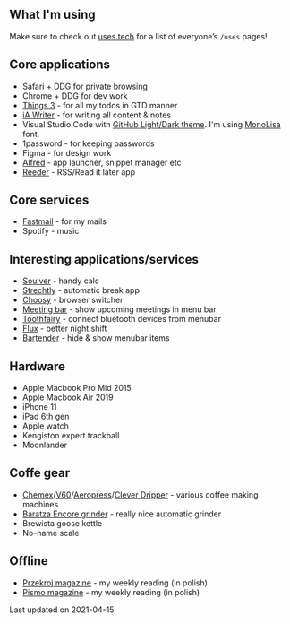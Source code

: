 
<SEO title="Uses" slug="/uses" />

<article>

# What I'm using

Make sure to check out [uses.tech](https://uses.tech/) for a list of everyone’s `/uses` pages!

## Core applications

- Safari + DDG for private browsing
- Chrome + DDG for dev work
- [Things 3](https://culturedcode.com/things/) - for all my todos in GTD manner
- [iA Writer](https://ia.net/writer) - for writing all content & notes
- Visual Studio Code with [GitHub Light/Dark theme](https://marketplace.visualstudio.com/items?itemName=GitHub.github-vscode-theme). I'm using [MonoLisa](https://www.monolisa.dev) font.
- 1password - for keeping passwords
- Figma - for design work
- [Alfred](https://www.alfredapp.com) - app launcher, snippet manager etc
- [Reeder](https://www.reederapp.com) - RSS/Read it later app

## Core services

- [Fastmail](https://www.fastmail.com) - for my mails
- Spotify - music

## Interesting applications/services

- [Soulver](https://soulver.app) - handy calc
- [Strechtly](https://hovancik.net/stretchly/) - automatic break app
- [Choosy](https://www.choosyosx.com) - browser switcher
- [Meeting bar](https://meetingbar.onrender.com) - show upcoming meetings in menu bar
- [Toothfairy](https://c-command.com/toothfairy/) - connect bluetooth devices from menubar
- [Flux](https://justgetflux.com) - better night shift
- [Bartender](https://www.macbartender.com) - hide & show menubar items

## Hardware

- Apple Macbook Pro Mid 2015
- Apple Macbook Air 2019
- iPhone 11
- iPad 6th gen
- Apple watch
- Kengiston expert trackball
- Moonlander

## Coffe gear

- [Chemex](https://www.chemexcoffeemaker.com)/[V60](https://global.hario.com/sp_v60series.html)/[Aeropress](https://aeropress.com)/[Clever Dripper](https://shop.squaremilecoffee.com/products/clever-coffee-dripper) - various coffee making machines
- [Baratza Encore grinder](https://baratza.com/grinder/encore/) - really nice automatic grinder
- Brewista goose kettle
- No-name scale

## Offline

- [Przekroj magazine](https://przekroj.pl) - my weekly reading (in polish)
- [Pismo magazine](https://magazynpismo.pl) - my weekly reading (in polish)

Last updated on <time datetime="2021-04-15">2021-04-15</time>

</article>
